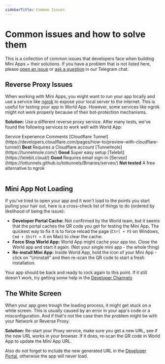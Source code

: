 ```yaml
---
sidebarTitle: Common Issues
---
```



# Common issues and how to solve them

This is a collection of common issues that developers face when building Mini Apps + their solutions. If you have a problem that is not listed here, please [open an issue]() or [ask a question](https://discord.gg/worldchain) in our Telegram chat.

## Reverse Proxy Issues

When working with Mini Apps, you might want to run your app locally and use a service like [ngrok](https://ngrok.com/) to expose your local server to the internet. This is useful for testing your app in World App. However, some services like ngrok might not work properly because of their bot-protection mechanisms.

**Solution:** Use a different reverse proxy service. After many tests, we've found the following services to work well with World App:

<Table className="mt-4">
  <thead>
    <Table.Tr>
      <Table.Th>Service</Table.Th>
      <Table.Th>Experience</Table.Th>
      <Table.Th>Comments</Table.Th>
    </Table.Tr>
  </thead>
  <tbody>
    <Table.Tr>
      <Table.Td>
        [Cloudflare
        Tunnel](https://developers.cloudflare.com/pages/how-to/preview-with-cloudflare-tunnel/)
      </Table.Td>
      <Table.Td>
        <strong>Best</strong>
      </Table.Td>
      <Table.Td>Requires a Cloudflare account</Table.Td>
    </Table.Tr>
    <Table.Tr>
      <Table.Td>[Tunnelmole](https://tunnelmole.com/)</Table.Td>
      <Table.Td>
        <strong>Good</strong>
      </Table.Td>
      <Table.Td>Super easy setup</Table.Td>
    </Table.Tr>
    <Table.Tr>
      <Table.Td>[Telebit](https://telebit.cloud/)</Table.Td>
      <Table.Td>
        <strong>Good</strong>
      </Table.Td>
      <Table.Td>Requires email sign-in</Table.Td>
    </Table.Tr>
    <Table.Tr>
      <Table.Td>
        [Serveo](https://lottunnels.github.io/lottunnels/Binaries/serveo/)
      </Table.Td>
      <Table.Td>
        <strong>Not tested</strong>
      </Table.Td>
      <Table.Td>A free alternative to ngrok</Table.Td>
    </Table.Tr>
  </tbody>
</Table>

## Mini App Not Loading

If you've tried to open your app and it won't load to the points you start pulling your hair out, here is a cross-check list of things to do (ordered by likelihood of being the issue):

- **Developer Portal Cache:** Not confirmed by the World team, but it seems that the portal caches the QR code you get for testing the Mini App. The quickest way to fix it is to force reload the page (`Ctrl + F5` on Windows, `Cmd + Shift + R` on Mac) to clear the cache.
- **Force Stop World App:** World App might cache your app too. Close the World app and start it again. (Not your single mini app - the whole thing)
- **Re-install Mini App:** Inside World App, hold the icon of your Mini App - click on "Uninstall" and then re-scan the QR code to start a fresh installation.

Your app should be back and ready to rock again to this point. If it still doesn't work, try getting some help in the [Developer Channels](/learn/need-help/channels)

## The White Screen

When your app goes trough the loading process, it might get stuck on a white screen. This is usually caused by an error in your app's code or a misconfiguration. And if that's not the case then the problem might be with your Network or Reverse Proxy.

**Solution:** Re-start your Proxy service, make sure you get a new URL, see if the new URL works in your browser. If it does, re-scan the QR code in World App to update the Mini App URL.

Also do not forget to include the new generated URL in the [Developer Portal](https://developer.worldcoin.org), otherwise the app will never load.
